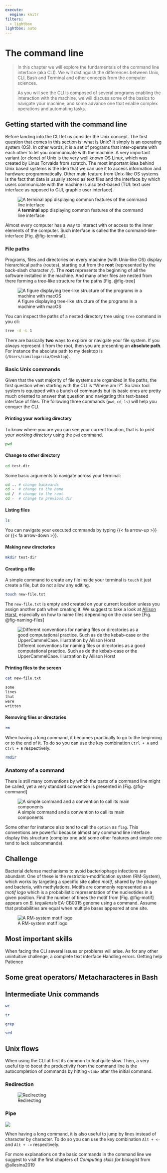 ```yaml
---
execute: 
  engine: knitr
filters: 
  - lightbox
lightbox: auto
---
```


# The command line {#sec-cli}

> In this chapter we will explore the fundamentals of the command line interface (aka CLI). We will distinguish the differences between Unix, CLI, Bash and Terminal and other concepts from the computer sciences.
>
> As you will see the CLI is composed of several programs enabling the interaction with the machine, we will discuss some of the basics to navigate your machine, and some advance one that enable complex operations and automating tasks.

## Getting started with the command line

Before landing into the CLI let us consider the Unix concept. The first question that comes in this section is: what is Unix? It simply is an operating system (OS). In other words, it is a set of programs that inter-operate with each other to let you communicate with the machine. A very important variant (or clone) of Unix is the very well known OS Linux, which was created by Linus Torvalds from scratch. The most important idea behind Unix based systems is the idea that we can use it to access information and hardware programmatically. Other main feature from Unix-like OS systems is the fact that data is usually stored as text files and the interface by which users communicate with the machine is also text-based (TUI: text user interface as opposed to GUI, graphic user interface).

![A **terminal** app displaying common features of the command line interface](imgs-cli/terminal.png){#fig-terminal fig-align="center"}

Almost every computer has a way to interact with or access to the inner elements of the computer. Such interface is called the the command-line-interface [Fig. @fig-terminal].

### File paths

Programs, files and directories on every machine (with Unix-like OS) display hierarchical paths (routes), starting out from the **root** (represented by the back-slash character `/`). The **root** represents the beginning of all the software installed in the machine. And many other files are nested from there forming a tree-like structure for the paths [Fig. @fig-tree]

![A figure displaying tree-like structure of the programs in a machine with macOS](imgs-cli/dir-tree.png){#fig-tree fig-align="center"}

::: {.callout-tip .column-margin}
You can inspect the paths of a nested directory tree using `tree` command in you cli:

``` bash
tree -d -L 1
```
:::

There are basically **two** ways to explore or navigate your file system. If you always represent it from the root, then you are presenting an **absolute path**. For instance the absolute path to my desktop is (`/Users/camilogarcia/Desktop`).

### Basic Unix commands

Given that the vast majority of file systems are organized in file paths, the first question when starting with the CLI is "Where am I?". So Unix tool system is equipped with a bunch of commands but its basic ones are pretty much oriented to answer that question and navigating this text-based interface of files. The following three commands (`pwd`, `cd`, `ls`) will help you conquer the CLI.

#### Printing your working directory

To know where you are you can see your current location, that is to *print your working directory* using the `pwd` command.

``` bash
pwd
```

#### Change to other directory

``` bash
cd test-dir
```

::: {.callout-tip .column-margin}
Some basic arguments to navigate across your terminal:

``` bash
cd .. # change backwards
cd ~  # change to the home
cd /  # change to the root
cd -  # change to previous dir
```
:::

#### Listing files

``` bash
ls 
```

::: {.callout-tip .column-margin}
You can navigate your executed commands by typing {{< fa arrow-up >}} or {{< fa arrow-down >}}.
:::

#### Making new directories

``` bash
mkdir test-dir
```

#### Creating a file

A simple command to create any file inside your terminal is `touch` it just create a file, but do not allow any editing.

``` bash
touch new-file.txt
```

The `new-file.txt` is empty and created on your current location unless you assign another path when creating it. We suggest to take a look at [Allison Horst](https://github.com/allisonhorst/stats-illustrations), especially on how to name files depending on the *case* see [Fig. @fig-naming-files]

::: {.content-visible when-format="html"}
::: column-margin
![Different conventions for naming files or directories as a good computational practice. Such as de the kebab-case or the UpperCammelCase. Illustration by Allison Horst](imgs-cli/naming-files.png){#fig-naming-files}
:::
:::

<!-- [![Different conventions for naming files or directories as a good computational practice. Such as de the kebab-case or the UpperCammelCase. Illustration by Allison Horst](imgs-cli/naming-files.png){#fig-naming-files}](https://raw.githubusercontent.com/allisonhorst/stats-illustrations/master/other-stats-artwork/coding_cases.png) -->

#### Printing files to the screen

``` bash
cat new-file.txt
```

``` bash
some
lines
that
were
written
```

#### Removing files or directories

``` bash
rm
```

::: {.column-margin .callout-tip}
When having a long command, it becomes practically to go to the beginning or to the end of it. To do so you can use the key combination `Ctrl + A` and `Ctrl + E` respectively.
:::

``` bash
rmdir
```

### Anatomy of a command

There is still many conventions by which the parts of a command line might be called, yet a very standard convention is presented in [Fig. @fig-command]

![A simple command and a convention to call its main components](imgs-cli/command-anatomy.png){#fig-command}

Some other for instance also tend to call the `option` as `flag`. This conventions are powerful because almost any command line interface display this structure (complex one add some other features and simple one tend to lack subcommands).

::: callout-warning
# Challenge

Bacterial defense mechanisms to avoid bacteriophage infections are abundant. One of these is the restriction-modification system (RM-System), which works by targeting a specific site called *motif*, shared by the phage and bacteria, with methylations. Motifs are commonly represented as a *motif logo* which is a probabilistic representation of the nucleotides in a given position. Find the number of times the motif from [Fig. @fig-motif] appears on *B. tequilensis* EA-CB0015 genome using a command. Assume that probabilities are equal when multiple bases appeared at one site.

![A RM-system motif logo](imgs-cli/motif.png){#fig-motif}
:::

## Most important skills

When facing the CLI several issues or problems will arise. As for any other unintuitive challenge, a complete text interface Handling errors. Getting help Patience

## 

## Some great operators/ Metacharacteres in Bash

## Intermediate Unix commands

``` bash
wc
```

``` bash
tr
```

``` bash
grep 
```

``` bash
sed 
```

## Unix flows

::: {.callout-tip .column-margin}
When using the CLI at first its common to feal quite slow. Then, a very useful tip to boost the productivity from the command line is the autocompletion of commands by hitting `<tab>` after the initial command.
:::

### Redirection

![Redirecting](imgs-cli/redirection.png)

### Pipe

![](imgs-cli/pipeflow.png)

::: {.callout-tip .column-margin}
When having a long command, it is also useful to jump by lines instead of character by character. To do so you can use the key combination `Alt + <-` and `Alt + ->` respectively.
:::

For more explanations on the basic commands in the command line we suggest to visit the first chapters of *Computing skills for biologist* from @allesina2019
